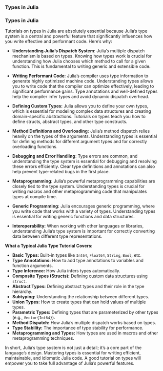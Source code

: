 ### Types in Julia

<h3>Types in Julia</h3>

Tutorials on types in Julia are absolutely essential because Julia's type system is a central and powerful feature that significantly influences how you write effective and performant code.  Here's why:

*   **Understanding Julia's Dispatch System:** Julia's multiple dispatch mechanism is based on types.  Knowing how types work is crucial for understanding how Julia chooses which method to call for a given function.  This is fundamental to writing generic and extensible code.

*   **Writing Performant Code:** Julia's compiler uses type information to generate highly optimized machine code.  Understanding types allows you to write code that the compiler can optimize effectively, leading to significant performance gains.  Type annotations and well-defined types help the compiler infer types and avoid dynamic dispatch overhead.

*   **Defining Custom Types:** Julia allows you to define your own types, which is essential for modeling complex data structures and creating domain-specific abstractions.  Tutorials on types teach you how to define structs, abstract types, and other type constructs.

*   **Method Definitions and Overloading:**  Julia's method dispatch relies heavily on the types of the arguments.  Understanding types is essential for defining methods for different argument types and for correctly overloading functions.

*   **Debugging and Error Handling:** Type errors are common, and understanding the type system is essential for debugging and resolving these errors efficiently.  Clear type definitions and annotations can also help prevent type-related bugs in the first place.

*   **Metaprogramming:** Julia's powerful metaprogramming capabilities are closely tied to the type system.  Understanding types is crucial for writing macros and other metaprogramming code that manipulates types at compile time.

*   **Generic Programming:**  Julia encourages generic programming, where you write code that works with a variety of types.  Understanding types is essential for writing generic functions and data structures.

*   **Interoperability:** When working with other languages or libraries, understanding Julia's type system is important for correctly converting data between different type representations.

**What a Typical Julia Type Tutorial Covers:**

*   **Basic Types:** Built-in types like `Int64`, `Float64`, `String`, `Bool`, etc.
*   **Type Annotations:** How to add type annotations to variables and function arguments.
*   **Type Inference:** How Julia infers types automatically.
*   **Composite Types (Structs):** Defining custom data structures using `struct`.
*   **Abstract Types:** Defining abstract types and their role in the type hierarchy.
*   **Subtyping:** Understanding the relationship between different types.
*   **Union Types:** How to create types that can hold values of multiple types.
*   **Parametric Types:** Defining types that are parameterized by other types (e.g., `Vector{Int64}`).
*   **Method Dispatch:** How Julia's multiple dispatch works based on types.
*   **Type Stability:** The importance of type stability for performance.
*   **Metaprogramming and Types:** How types are used in macros and other metaprogramming techniques.

In short, Julia's type system is not just a detail; it's a core part of the language's design.  Mastering types is essential for writing efficient, maintainable, and idiomatic Julia code.  A good tutorial on types will empower you to take full advantage of Julia's powerful features.
